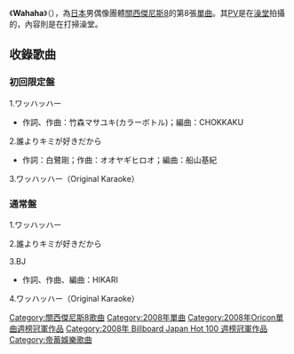 {{Infobox song
| name           = Wahaha<br />{{lang|ja|ワッハッハー}}
| type           = single
| artist         = [[關西傑尼斯8|關西傑尼斯8]]
| released       = 2008年3月12日
| genre          = [[J-POP|J-POP]]（[[演歌・歌謠曲|演歌・歌謠曲]]）
| length         = 14分5秒（初回限定盤）<br/>18分37秒（通常盤）
| label          = [[IMPERIAL_RECORDS|IMPERIAL RECORDS]]
<!-- 未知參數 | reviews        = * CDJournal.com [http://www.cdjournal.com/main/cd/disc.php?dno=4106050014 link] -->
| chart_position = * 單曲週榜第1名（[[Oricon|Oricon]]）
* 2008年度年榜第27名（Oricon）
| certification  = * 白金唱片（[[日本唱片業協會|日本唱片業協會]]）
| prev_title     = [[It's_my_soul|It's my soul]]
| prev_year      = 2007
| next_title     = [[無責任Hero|無責任Hero]]
| next_year      = 2008
}}
《'''Wahaha'''》（{{lang|ja|'''ワッハッハー'''}}），為[[日本|日本]]男偶像團體[[關西傑尼斯8|關西傑尼斯8]]的第8張[[單曲|單曲]]。其[[PV|PV]]是在[[澡堂|澡堂]]拍攝的，內容則是在打掃澡堂。

==收錄歌曲==
===初回限定盤===
1.ワッハッハー 
*作詞、作曲：竹森マサユキ(カラーボトル)；編曲：CHOKKAKU
2.誰よりキミが好きだから 
*作詞：白鷺剛；作曲：オオヤギヒロオ；編曲：船山基紀
3.ワッハッハー（Original Karaoke）

===通常盤===
1.ワッハッハー

2.誰よりキミが好きだから

3.BJ 
*作詞、作曲、編曲：HIKARI
4.ワッハッハー（Original Karaoke）

{{關西傑尼斯8}}
{{Oricon單曲週榜冠軍 (2008年)|2008年3月24日}}
{{Billboard JAPAN Hot 100 週榜冠軍 (2008年)|2008年3月24日}}

{{DEFAULTSORT:Wahaha}}
[[Category:關西傑尼斯8歌曲|Category:關西傑尼斯8歌曲]]
[[Category:2008年單曲|Category:2008年單曲]]
[[Category:2008年Oricon單曲週榜冠軍作品|Category:2008年Oricon單曲週榜冠軍作品]]
[[Category:2008年_Billboard_Japan_Hot_100_週榜冠軍作品|Category:2008年 Billboard Japan Hot 100 週榜冠軍作品]]
[[Category:帝蓄娛樂歌曲|Category:帝蓄娛樂歌曲]]